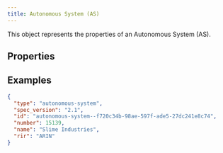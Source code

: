 ```yaml
---
title: Autonomous System (AS)
---
```


This object represents the properties of an Autonomous System (AS).

## Properties
<PropertiesOverview type='autonomous-system' />
<PropertyDefinitions type='autonomous-system' />

## Examples

```json
{
  "type": "autonomous-system",
  "spec_version": "2.1",
  "id": "autonomous-system--f720c34b-98ae-597f-ade5-27dc241e8c74",
  "number": 15139,
  "name": "Slime Industries",
  "rir": "ARIN"
}
```

